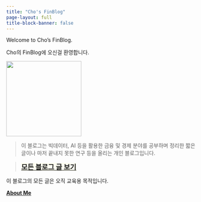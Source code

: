 ```yaml
---
title: "Cho's FinBlog"
page-layout: full
title-block-banner: false
---
```


Welcome to Cho's FinBlog.

Cho의 FinBlog에 오신걸 환영합니다.

<img src="logo.png" width='200'>

> 이 블로그는 빅데이터, AI 등을 활용한 금융 및 경제 분야를 공부하며 정리한 짧은 글이나 마저 끝내지 못한 연구 등을 올리는 개인 블로그입니다.

> <b>[[**모든 블로그 글 보기**](listing.html)]{style="background-color:ivory; font-size:130%"}</b>

이 블로그의 모든 글은 오직 교육용 목적입니다.

[**About Me**](https://jo-cho.github.io/FinBlog/about.html)
